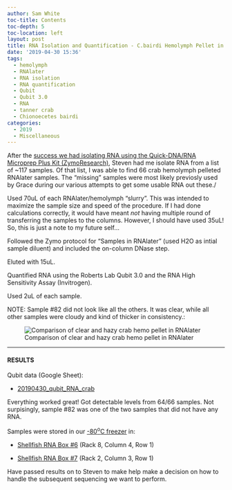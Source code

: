 ```yaml
---
author: Sam White
toc-title: Contents
toc-depth: 5
toc-location: left
layout: post
title: RNA Isolation and Quantification - C.bairdi Hemolymph Pellet in RNAlater
date: '2019-04-30 15:36'
tags:
  - hemolymph
  - RNAlater
  - RNA isolation
  - RNA quantification
  - Qubit
  - Qubit 3.0
  - RNA
  - tanner crab
  - Chionoecetes bairdi
categories:
  - 2019
  - Miscellaneous
---
```

After the [success we had isolating RNA using the Quick-DNA/RNA Microprep Plus Kit (ZymoResearch)](https://robertslab.github.io/sams-notebook/posts/2019/2019-04-11-RNA-Isolation-and-Quantification---Crab-Hemolypmh-Using-Quick-DNA-RNA-Microprep-Plus-Kit/), Steven had me isolate RNA from a list of ~117 samples. Of that list, I was able to find 66 crab hemolymph pelleted RNAlater samples. The "missing" samples were most likely previosly used by Grace during our various attempts to get some usable RNA out these./

Used 70uL of each RNAlater/hemolymph "slurry". This was intended to maximize the sample size and speed of the procedure. If I had done calculations correctly, it would have meant _not_ having multiple round of transferring the samples to the columns. However, I should have used 35uL! So, this is just a note to my future self...

Followed the Zymo protocol for “Samples in RNAlater” (used H2O as intial sample diluent) and included the on-column DNase step.

Eluted with 15uL.

Quantified RNA using the Roberts Lab Qubit 3.0 and the RNA High Sensitivity Assay (Invitrogen).

Used 2uL of each sample.

NOTE: Sample #82 did not look like all the others. It was clear, while all other samples were cloudy and kind of thicker in consistency.:

![Comparison of clear and hazy crab hemo pellet in RNAlater](https://github.com/RobertsLab/sams-notebook/blob/master/images/20190430_crab_hemo_RNAlater.jpg?raw=true)


---

#### RESULTS

Qubit data (Google Sheet):

- [20190430_qubit_RNA_crab](http://b.link/20190430-qubit-RNA-crab)

Everything worked great! Got detectable levels from 64/66 samples. Not surpisingly, sample #82 was one of the two samples that did not have any RNA.

Samples were stored in our [-80<sup>o</sup>C freezer](http://b.link/srlab-80C) in:

- [Shellfish RNA Box #6](https://docs.google.com/spreadsheets/d/1ax6C-muxUTXxFEtfWdswBvueLhmxZzmwZcO2ur-0q-Q/edit#gid=5) (Rack 8, Column 4, Row 1)

- [Shellfish RNA Box #7](https://docs.google.com/spreadsheets/d/1ax6C-muxUTXxFEtfWdswBvueLhmxZzmwZcO2ur-0q-Q/edit#gid=1549162576) (Rack 2, Column 3, Row 1)


Have passed results on to Steven to make help make a decision on how to handle the subsequent sequencing we want to perform.

